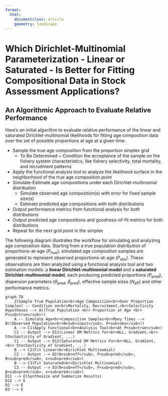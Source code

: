 ```yaml
---
format:
  html:
    documentclass: article
    geometry: landscape
---
```

# Which Dirichlet-Multinomial Parameterization - Linear or Saturated - Is Better for Fitting Compositional Data in Stock Assessment Applications?
## An Algorithmic Approach to Evaluate Relative Performance

Here's an initial algorithm to evaluate relative performance of the linear and saturated Dirichlet-multinomial likelihoods for fitting age composition data over the set of possible proportions at age at a given time. 

+ Sample the true age composition from the proportion simplex grid
  - To Be Determined ~ Condition the acceptance of the sample on the fishery system characteristics, like fishery selectivity, total mortality, and recruitment patterns 
+ Apply the functional analysis tool to analyze the likelihood surface in the neighborhood of the true age composition point
+ Simulate-Estimate age compositions under each Dirichlet-multinomial distribution
  - Simulate observed age composition(s) with error for fixed sample size(s)
  - Estimate predicted age compositions with both distributions
+ Output performance metrics from functional analysis for both distributions
+ Output predicted age compositions and goodness-of-fit metrics for both distributions
+ Repeat for the next grid point in the simplex   

The following diagram illustrates the workflow for simulating and analyzing age composition data. Starting from a true population distribution of proportions-at-age ($P_{\text{true}}$), simulated age composition samples are generated to represent observed proportions-at-age ($P_{\text{obs}}$). These observations are then analyzed using a functional analysis tool and two estimation models: a **linear Dirichlet-multinomial model** and a **saturated Dirichlet-multinomial model**, each producing predicted proportions ($P_{\text{pred}}$), dispersion parameters ($\theta_{\text{pred}}$, $\beta_{\text{pred}}$), effective sample sizes ($N_{\text{eff}}$) and other performance metrics.

```mermaid
graph TD
    Z(Sample True Population<br>Age Composition<br>Over Proportion Simplex) -- Condition on<br>Mortality, Recruitment,<br>Selectivity Hypotheses --> A((True Population <br> Proportion at Age <br> P<sub>true</sub>)) 
    A -- Simulate Age<br>Composition Samples<br>Many Times --> B((Observed Population<br>N<sub>input</sub>, P<sub>obs</sub>))
    A --> C1(Apply Functional<br>Analysis Tool<br>At P<sub>true</sub>)
    C1 -- Output --> D11(Linear DM Metrics for<br>NLL, Gradient,<br> Stochasticity of Gradient, ...)
    C1 -- Output --> D12(Saturated DM Metrics For<br>NLL, Gradient,<br> Stochasticity of Gradient, ...)
    B --> C2(Fit Linear<br>Dirichlet Multinomial)
    C2 -- Output --> D2(N<sub>eff</sub>, P<sub>pred</sub>, θ<sub>pred</sub>, ϵ<sub>pred</sub>)
    B --> C3(Fit Saturated<br>Dirichlet Multinomial)
    C3 -- Output --> D3(N<sub>eff</sub>, P<sub>pred</sub>, β<sub>pred</sub>, ϵ<sub>pred</sub>)
D11 --> E(Synthesize and Summarize Results)
D12 --> E
D2 --> E
D3 --> E
```
